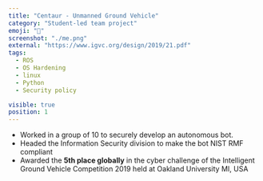 ```yaml
---
title: "Centaur - Unmanned Ground Vehicle"
category: "Student-led team project"
emoji: "🚗"
screenshot: "./me.png"
external: "https://www.igvc.org/design/2019/21.pdf"
tags:
  - ROS
  - OS Hardening
  - linux
  - Python
  - Security policy

visible: true
position: 1
---
```


* Worked in a group of 10 to securely develop an autonomous bot.
* Headed the Information Security division to make the bot NIST RMF compliant
* Awarded the <a src="https://www.linkedin.com/in/arindaam-roy/recent-activity/shares/"> <Underlining>**5th place globally**</Underlining></a> in the cyber challenge of the Intelligent Ground Vehicle Competition 2019 held at Oakland University MI, USA


